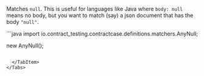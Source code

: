 

Matches `null`. This is useful for languages like Java where `body: null` means no body,
but you want to match (say) a json document that has the body `"null"`.

<Tabs groupId="language">
  <TabItem value="java" label="Java">
```java
import io.contract_testing.contractcase.definitions.matchers.AnyNull;

new AnyNull();
```

  </TabItem>
</Tabs>
